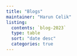 ```yaml
---
title: "Blogs"
maintainer: "Harun Celik"
listing: 
  contents: `blog-2023`
  type: table
  sort: "date desc"
  categories: true
---
```

